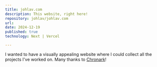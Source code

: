 ```yaml
---
title: johlav.com
description: This website, right here!
repository: johlav/johlav.com
url:
date: 2024-12-19
published: true
technology: Next | Vercel

---
```



I wanted to have a visually appealing website where I could collect all the projects I've worked on.
Many thanks to [Chronark](https://github.com/chronark)!
